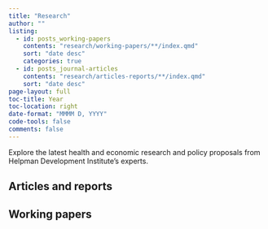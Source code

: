 ```yaml
---
title: "Research"
author: ""
listing:
  - id: posts_working-papers
    contents: "research/working-papers/**/index.qmd"
    sort: "date desc"
    categories: true
  - id: posts_journal-articles
    contents: "research/articles-reports/**/index.qmd"
    sort: "date desc"
page-layout: full
toc-title: Year
toc-location: right
date-format: "MMMM D, YYYY"
code-tools: false
comments: false
---
```


Explore the latest health and economic research and policy proposals from Helpman Development Institute's experts.

## Articles and reports

::: {#posts_articles_reports}
:::

## Working papers

::: {#posts_working-papers}
:::
